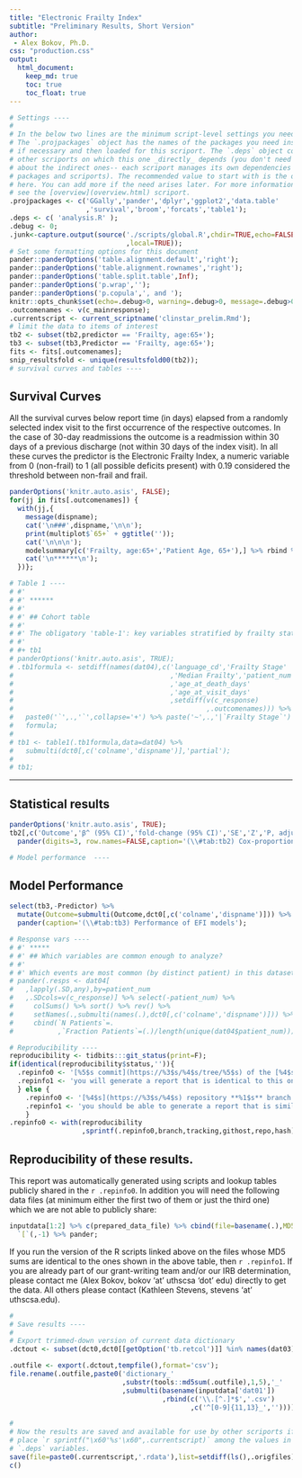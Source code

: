 ```yaml
---
title: "Electronic Frailty Index"
subtitle: "Preliminary Results, Short Version"
author:
 - Alex Bokov, Ph.D.
css: "production.css"
output:
  html_document:
    keep_md: true
    toc: true
    toc_float: true
---
```



```r
# Settings ----
#
# In the below two lines are the minimum script-level settings you need.
# The `.projpackages` object has the names of the packages you need installed
# if necessary and then loaded for this scriport. The `.deps` object contains
# other scriports on which this one _directly_ depends (you don't need to worry
# about the indirect ones-- each scriport manages its own dependencies for
# packages and scriports). The recommended value to start with is the one shown
# here. You can add more if the need arises later. For more information, please
# see the [overview](overview.html) scriport.
.projpackages <- c('GGally','pander','dplyr','ggplot2','data.table'
                   ,'survival','broom','forcats','table1');
.deps <- c( 'analysis.R' );
.debug <- 0;
.junk<-capture.output(source('./scripts/global.R',chdir=TRUE,echo=FALSE
                             ,local=TRUE));
# Set some formatting options for this document
pander::panderOptions('table.alignment.default','right');
pander::panderOptions('table.alignment.rownames','right');
pander::panderOptions('table.split.table',Inf);
pander::panderOptions('p.wrap','');
pander::panderOptions('p.copula',', and ');
knitr::opts_chunk$set(echo=.debug>0, warning=.debug>0, message=.debug>0);
.outcomenames <- v(c_mainresponse);
.currentscript <- current_scriptname('clinstar_prelim.Rmd');
# limit the data to items of interest
tb2 <- subset(tb2,predictor == 'Frailty, age:65+');
tb3 <- subset(tb3,Predictor == 'Frailty, age:65+');
fits <- fits[.outcomenames];
snip_resultsfold <- unique(resultsfold00(tb2));
# survival curves and tables ----
```

## Survival Curves

All the survival curves below report time (in days) elapsed from a randomly
selected index visit to the first occurrence of the respective outcomes. In
the case of 30-day readmissions the outcome is a readmission within 30 days
of a previous discharge (not within 30 days of the index visit). In all these
curves the predictor is the Electronic Frailty Index, a numeric variable from
0 (non-frail) to 1 (all possible deficits present) with 0.19 considered the
threshold between non-frail and frail.


```r
panderOptions('knitr.auto.asis', FALSE);
for(jj in fits[.outcomenames]) {
  with(jj,{
    message(dispname);
    cat('\n###',dispname,'\n\n');
    print(multiplot$`65+` + ggtitle(''));
    cat('\n\n\n');
    modelsummary[c('Frailty, age:65+','Patient Age, 65+'),] %>% rbind %>% pander;
    cat('\n******\n');
  })};
```



```r
# Table 1 ----
# #'
# #' ******
# #'
# #' ## Cohort table
# #'
# #' The obligatory 'table-1': key variables stratified by frailty status.
# #'
# #+ tb1
# panderOptions('knitr.auto.asis', TRUE);
# .tb1formula <- setdiff(names(dat04),c('language_cd','Frailty Stage'
#                                       ,'Median Frailty','patient_num'
#                                       ,'age_at_death_days'
#                                       ,'age_at_visit_days'
#                                       ,setdiff(v(c_response)
#                                                ,.outcomenames))) %>%
#   paste0('`',.,'`',collapse='+') %>% paste('~',.,'|`Frailty Stage`') %>%
#   formula;
#
# tb1 <- table1(.tb1formula,data=dat04) %>%
#   submulti(dct0[,c('colname','dispname')],'partial');
#
# tb1;

```


*****

## Statistical results


```r
panderOptions('knitr.auto.asis', TRUE);
tb2[,c('Outcome','β^ (95% CI)','fold-change (95% CI)','SE','Z','P, adjusted')] %>%
  pander(digits=3, row.names=FALSE,caption='(\\#tab:tb2) Cox-proportional hazards with EFI as a predictor');

# Model performance  ----
```

## Model Performance


```r
select(tb3,-Predictor) %>% 
  mutate(Outcome=submulti(Outcome,dct0[,c('colname','dispname')])) %>%
  pander(caption='(\\#tab:tb3) Performance of EFI models');

# Response vars ----
# #' *****
# #' ## Which variables are common enough to analyze?
# #'
# #' Which events are most common (by distinct patient) in this dataset?
# pander(.resps <- dat04[
#   ,lapply(.SD,any),by=patient_num
#   ,.SDcols=v(c_response)] %>% select(-patient_num) %>%
#     colSums() %>% sort() %>% rev() %>%
#     setNames(.,submulti(names(.),dct0[,c('colname','dispname')])) %>%
#     cbind(`N Patients`=.
#           ,`Fraction Patients`=(.)/length(unique(dat04$patient_num))));

# Reproducibility ----
reproducibility <- tidbits:::git_status(print=F);
if(identical(reproducibility$status,'')){
  .repinfo0 <- '[%5$s commit](https://%3$s/%4$s/tree/%5$s) of the [%4$s](https://%3$s/%4$s) repository **%1$s** branch. You can download these scripts [here](https://%3$s/%4$s/archive/%5$s.zip)';
  .repinfo1 <- 'you will generate a report that is identical to this one';
  } else {
    .repinfo0 <- '[%4$s](https://%3$s/%4$s) repository **%1$s** branch';
    .repinfo1 <- 'you should be able to generate a report that is similar to this one, but since the copy you are reading is a draft version, there may be differences due to subsequent revisions';
    }
.repinfo0 <- with(reproducibility
                  ,sprintf(.repinfo0,branch,tracking,githost,repo,hash));
```

## Reproducibility of these results.

This report was automatically generated using scripts and lookup tables
publicly shared in the `r .repinfo0`. In addition you will need the following
data files (at minimum either the first two of them or just the third one)
which we are not able to publicly share:

```r
inputdata[1:2] %>% c(prepared_data_file) %>% cbind(file=basename(.),MD5sum=tools::md5sum(.)) %>%
  `[`(,-1) %>% pander;
```

If you run the version of the R scripts linked above on the files whose MD5
sums are identical to the ones shown in the above table, then `r .repinfo1`.
If you are already part of our grant-writing team and/or our IRB
determination, please contact me (Alex Bokov, bokov 'at' uthscsa 'dot' edu)
directly to get the data. All others please contact (Kathleen Stevens,
stevens 'at' uthscsa.edu).


```r
#
# Save results ----
#
# Export trimmed-down version of current data dictionary
.dctout <- subset(dct0,dct0[[getOption('tb.retcol')]] %in% names(dat03));

.outfile <- export(.dctout,tempfile(),format='csv');
file.rename(.outfile,paste0('dictionary_'
                            ,substr(tools::md5sum(.outfile),1,5),'_'
                            ,submulti(basename(inputdata['dat01'])
                                      ,rbind(c('\\.[^.]*$','.csv')
                                             ,c('^[0-9]{11,13}_','')))));

#
# Now the results are saved and available for use by other scriports if you
# place `r sprintf("\x60'%s'\x60",.currentscript)` among the values in their
# `.deps` variables.
save(file=paste0(.currentscript,'.rdata'),list=setdiff(ls(),.origfiles));
c()
```


